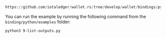 ```python reference
https://github.com/iotaledger/wallet.rs/tree/develop/wallet/bindings/python/examples/9-list-outputs.py
```

You can run the example by running the following command from the `binding/python/examples` folder:

```bash
python3 9-list-outputs.py
```
